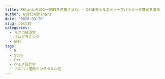 ```yaml
---
title: RStanと外部C++関数を連携させる。- DSGEモデルのディープパラメータ推定を事例に
author: AyatoAshihara
date: '2020-09-20'
slug: post28
categories:
  - マクロ経済学
  - プログラミング
  - 統計
tags:
  - R
  - Stan
  - C++
  - ベイズ統計学
  - マルコフ連鎖モンテカルロ法
---
```


<!--more-->

